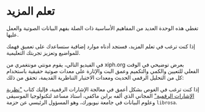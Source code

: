 # تعلم المزيد

تغطي هذه الوحدة العديد من المفاهيم الأساسية ذات الصلة بفهم البيانات الصوتية والعمل عليها.

إذا كنت ترغب في تعلم المزيد، فستجد أدناه موارد إضافية ستساعدك على تعميق فهمك للمواضيع وتعزيز تجربتك التعليمية.

في الفيديو التالي، يقوم مونتي مونتغمري من xiph.org بعرض توضيحي في الوقت الفعلي للتعيين والكمي والتكميم وعمق البت والإثارة على معدات صوتية حقيقية باستخدام كل من التحليل الرقمي الحديث ومعدات الاختبار التناظرية القديمة، تحقق من ذلك:

<Youtube id="cIQ9IXSUzuM"/>

إذا كنت ترغب في الغوص بشكل أعمق في معالجة الإشارات الرقمية، فإليك كتاب ["نظرية الإشارات الرقمية"](https://brianmcfee.net/dstbook-site/content/intro.html) المجاني الذي ألفه براين ماكفي، أستاذ مساعد لتكنولوجيا الموسيقى وعلوم البيانات في جامعة نيويورك، وهو المسؤول الرئيسي عن حزمة `librosa`.